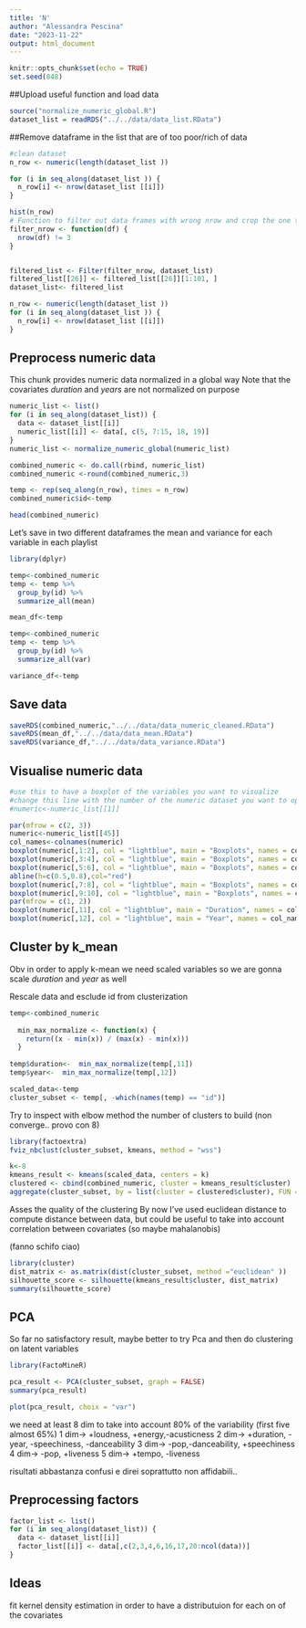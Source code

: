 ```yaml
---
title: 'N'
author: "Alessandra Pescina"
date: "2023-11-22"
output: html_document
---
```


```r
knitr::opts_chunk$set(echo = TRUE)
set.seed(848)
```

##Upload useful function and load data
```r
source("normalize_numeric_global.R")
dataset_list = readRDS("../../data/data_list.RData")
```


##Remove dataframe in the list that are of too poor/rich of data
```r
#clean dataset
n_row <- numeric(length(dataset_list ))

for (i in seq_along(dataset_list )) {
  n_row[i] <- nrow(dataset_list [[i]])
}

hist(n_row)
# Function to filter out data frames with wrong nrow and crop the one too long
filter_nrow <- function(df) {
  nrow(df) != 3
}


filtered_list <- Filter(filter_nrow, dataset_list)
filtered_list[[26]] <- filtered_list[[26]][1:101, ]
dataset_list<- filtered_list

n_row <- numeric(length(dataset_list ))
for (i in seq_along(dataset_list )) {
  n_row[i] <- nrow(dataset_list [[i]])
}

```
## Preprocess numeric data
This chunk provides numeric data normalized in a global way
Note that the covariates *duration* and *years* are not normalized on purpose
```r

numeric_list <- list()
for (i in seq_along(dataset_list)) {
  data <- dataset_list[[i]]
  numeric_list[[i]] <- data[, c(5, 7:15, 18, 19)]
}
numeric_list <- normalize_numeric_global(numeric_list)

combined_numeric <- do.call(rbind, numeric_list)
combined_numeric <-round(combined_numeric,3)

temp <- rep(seq_along(n_row), times = n_row)
combined_numeric$id<-temp

head(combined_numeric)
```
Let's save in two different dataframes the mean and variance  for each variable in each playlist
```r
library(dplyr)
```

```r

temp<-combined_numeric
temp <- temp %>%
  group_by(id) %>%
  summarize_all(mean)

mean_df<-temp

temp<-combined_numeric
temp <- temp %>%
  group_by(id) %>%
  summarize_all(var)

variance_df<-temp

```

## Save data
```r
saveRDS(combined_numeric,"../../data/data_numeric_cleaned.RData")
saveRDS(mean_df,"../../data/data_mean.RData")
saveRDS(variance_df,"../../data/data_variance.RData")
```




## Visualise numeric data
```r
#use this to have a boxplot of the variables you want to visualize
#change this line with the number of the numeric dataset you want to open
#numeric<-numeric_list[[1]]

par(mfrow = c(2, 3))
numeric<-numeric_list[[45]]
col_names<-colnames(numeric)
boxplot(numeric[,1:2], col = "lightblue", main = "Boxplots", names = col_names[1:2], cex.axis = 0.5)
boxplot(numeric[,3:4], col = "lightblue", main = "Boxplots", names = col_names[3:4], cex.axis = 0.5)
boxplot(numeric[,5:6], col = "lightblue", main = "Boxplots", names = col_names[5:6], cex.axis = 0.5)
abline(h=c(0.5,0.8),col="red")
boxplot(numeric[,7:8], col = "lightblue", main = "Boxplots", names = col_names[7:8], cex.axis = 0.5)
boxplot(numeric[,9:10], col = "lightblue", main = "Boxplots", names = col_names[9:10], cex.axis = 0.5)
par(mfrow = c(1, 2))
boxplot(numeric[,11], col = "lightblue", main = "Duration", names = col_names[11], cex.axis = 0.5)
boxplot(numeric[,12], col = "lightblue", main = "Year", names = col_names[12], cex.axis = 0.5)

```


## Cluster by k_mean
Obv in order to apply k-mean we need scaled variables so we are gonna scale *duration* and *year* as well

Rescale data and esclude id from clusterization
```r
temp<-combined_numeric
  
  min_max_normalize <- function(x) {
    return((x - min(x)) / (max(x) - min(x)))
  }
  
temp$duration<-  min_max_normalize(temp[,11])
temp$year<-  min_max_normalize(temp[,12])

scaled_data<-temp
cluster_subset <- temp[, -which(names(temp) == "id")]
```

Try to inspect with elbow method the number of clusters to build
(non converge.. provo con 8)
```r
library(factoextra)
fviz_nbclust(cluster_subset, kmeans, method = "wss")
```

```r
k<-8
kmeans_result <- kmeans(scaled_data, centers = k)
clustered <- cbind(combined_numeric, cluster = kmeans_result$cluster)
aggregate(cluster_subset, by = list(cluster = clustered$cluster), FUN = mean)
```
Asses the quality of the clustering
By now I've used euclidean distance to compute distance between data, but could be useful
to take into account correlation between covariates (so maybe mahalanobis)

(fanno schifo ciao)
```r
library(cluster)
dist_matrix <- as.matrix(dist(cluster_subset, method ="euclidean" ))
silhouette_score <- silhouette(kmeans_result$cluster, dist_matrix)
summary(silhouette_score)
```
## PCA

So far no satisfactory result, maybe better to try Pca and then do clustering on latent variables

```r

library(FactoMineR)
```

```r

pca_result <- PCA(cluster_subset, graph = FALSE)
summary(pca_result)  

plot(pca_result, choix = "var") 

```
we need at least 8 dim to take into account 80% of the variability
(first five almost 65%)
1 dim-> +loudness, +energy,-acusticness
2 dim-> +duration, -year, -speechiness, -danceability
3 dim-> -pop,-danceability, +speechiness
4 dim-> -pop, +liveness
5 dim-> +tempo, -liveness

risultati abbastanza confusi e direi soprattutto non affidabili..


## Preprocessing factors

```r
factor_list <- list()
for (i in seq_along(dataset_list)) {
  data <- dataset_list[[i]]
  factor_list[[i]] <- data[,c(2,3,4,6,16,17,20:ncol(data))]
}

```

## Ideas
fit kernel density estimation in order to have a distributuion for each on of the covariates
